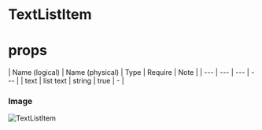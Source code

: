 # TextListItem

# props
| Name (logical) | Name (physical) | Type | Require | Note |
| --- | --- | --- | --- |
| text | list text | string | true | - |

### Image
![TextListItem](../_images/TextListItem.png)